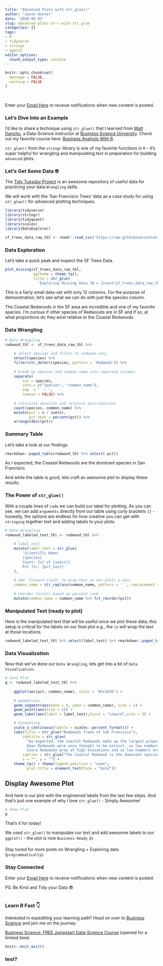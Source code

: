 ```yaml
---
title: "Advanced Plots with str_glue()"
author: "Jason Dexter"
date: '2020-05-03'
slug: advanced-plots-in-r-with-str_glue
categories: []
tags:
- R
- tidyverse
- stringr
- ggplot
editor_options:
  chunk_output_type: console
---
```




```r
knitr::opts_chunk$set(
  message = FALSE,
  warning = FALSE
)
```

<br/> 

Enter your [Email Here](https://tinyletter.com/dexters-analytics){target="_blank"} to receive notifications when new content is posted.<br/> 

### Let's Dive Into an Example

I'd like to share a technique using `str_glue()` that I learned from [Matt Dancho](https://www.linkedin.com/in/mattdancho/){target="_blank"}, a Data-Science instructor at [Business Science University](https://www.business-science.io/?affcode=173166_vnvxtqbd){target="_blank"}. Check out my favorite course here: [Business Analysis With R](http://bit.ly/2Z9SHsd){target="_blank"}.

`str_glue()` from the `stringr` library is one of my favorite functions in `R` - It's super helpful for wrangling and manipulating text in preparation for building `advanced` plots. 

### Let's Get Some Data 🤓

The [Tidy Tuesday Project](https://github.com/rfordatascience/tidytuesday){target="_blank"} is an awesome repository of useful data for practicing your data `Wrangling` skills.

We will work with the 'San Francisco Trees' data as a case study for using `str_glue()` for advanced plotting techniques.

```r
library(tidyverse)
library(stringr)
library(tidyquant)
library(scales)
library(DataExplorer)

sf_trees_data_raw_tbl <- readr::read_csv('https://raw.githubusercontent.com/rfordatascience/tidytuesday/master/data/2020/2020-01-28/sf_trees.csv')
```

### Data Exploration 

Let's take a quick peak and inspect the SF Trees Data.

```r
plot_missing(sf_trees_data_raw_tbl,
             ggtheme = theme_tq(),
             title = str_glue(
               'Exploring Missing Data (N = {count(sf_trees_data_raw_tbl)})'))
```

This is a fairly small data-set with only 12 columns. For the purpose of demonstration, let's see what we can do with just the species column.

The Coastal Redwoods in the SF area are incredible and one of my favorite species. I'm curious if other species of Redwoods are in SF and if so, at what proportions do they exist relative to the Coastal Redwoods. 

### Data Wrangling

```r
# Data Wrangling
redwood_tbl <- sf_trees_data_raw_tbl %>% 
    
    # select species and filter to redwood only
    select(species) %>% 
    filter(str_detect(species, pattern = 'Redwood')) %>% 
    
    # break up species and common-name into separate columns
    separate(
        col = species,
        into = c("species", "common_name"),
        sep  = ' :: ',
        remove = FALSE) %>% 
    
    # calculate absolute and relative distributions
    count(species, common_name) %>% 
    mutate(pct = n / sum(n),
           pct_text = percent(pct)) %>% 
    arrange(desc(pct))
```

### Summary Table

Let's take a look at our findings.


```r
rmarkdown::paged_table(redwood_tbl %>% select(-pct))
```


As I expected, the Coastal Redwoods are the dominant species in San Francisco.

And while the table is good, lets craft an awesome plot to display these results.

### The Power of `str_glue()`

With a couple lines of `code` we can build our label for plotting. As you can see, we can add `arguments` directly from our table using curly brackets `{}` - honestly, the options are endless for how creative you can get with `stringing` together text and adding labels to your plots. 

```r
# Data Wrangling
redwood_labeled_text_tbl <- redwood_tbl %>% 
    
    # label text
    mutate(label_text = str_glue(
        'Scientific Name:
        {species}
        Count: {n} of {sum(n)}
        Pct (%): {pct_text}'
    ),
    
    # add 'forward-slash' to wrap-text on our plots y-axis
    common_name = str_replace(common_name, pattern = ' ', replacement = ' \n ')) %>% 
    
    # reorder factors based on percent rank
    mutate(common_name = common_name %>% fct_reorder(pct))
```


### Manipulated Text (ready to plot)

Here is the manipulated text that will be useful once we plot these data; this setup is critical for the labels on our final plot e.g., the `\n` will wrap the text at those locations.

```r
redwood_labeled_text_tbl %>% select(label_text) %>% rmarkdown::paged_table()
```


### Data Visualization

Now that we've done our `Data Wrangling`, lets get into a bit of `Data Visualization`.

```r
# Save Plot
g <- redwood_labeled_text_tbl %>% 
    
    ggplot(aes(pct, common_name), color = '#2c3e50') +
    
    # Geometries
    geom_segment(aes(xend = 0, yend = common_name), size = 2) +
    geom_point(aes(size = 5)) +
    geom_label(aes(label = label_text),hjust = "inward",size = 3) +

    # Formatting
    scale_x_continuous(labels = scales::percent_format()) +
    labs(title = str_glue("Redwoods Trees of San Francisco"),
        subtitle = str_glue(
          "As expected, the coastal Redwoods make up the largest proportion.
          Dawn Redwoods were once thought to be extinct, so low numbers aren't suprising.
          Siera Redwoods grow at high elevations and so low numbers are expected."),
        caption = str_glue("The Coastal Redwood is the dominant species in SF."),
        x = "", y = "") +
    theme_tq() + theme(legend.position = "none",
          plot.title = element_text(face = "bold"))
```

## Display Awesome Plot 

And here is our plot with the engineered labels from the last few steps. And that's just one example of why I love `str_glue()` - Simply Awesome!

```r
# Show Plot
g
```

That's it for today! 

We used `str_glue()` to manipulate our text and add awesome labels to our `ggplot()` - the plot is now `Business-Ready` 👍

Stay tuned for more posts on Wrangling + Exploring data (`programmatically`).


### Stay Connected

Enter your [Email Here](https://tinyletter.com/dexters-analytics){target="_blank"} to receive notifications when new content is posted.<br/>  

PS: Be Kind and Tidy your Data 😎<br/>
<br/>


### Learn R Fast 👇

Interested in expediting your learning path? Head on over to [Business Science](https://www.business-science.io/?affcode=173166_vnvxtqbd){target="_blank"} and join me on the journey.

[Business Science: FREE Jumpstart Data-Science Course](https://university.business-science.io/p/jumpstart-with-r/?affcode=173166_vnvxtqbd){target="_blank"} (opened for a limited time)





```r
knitr::knit_exit()
```


### test?
